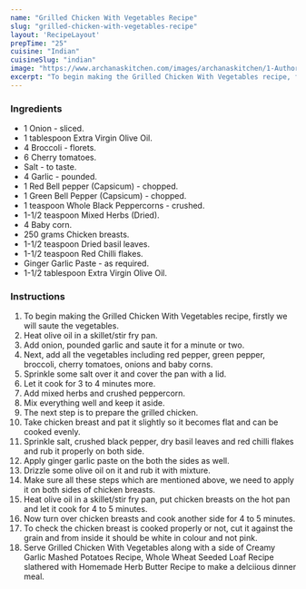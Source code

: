 ---
name: "Grilled Chicken With Vegetables Recipe"
slug: "grilled-chicken-with-vegetables-recipe"
layout: 'RecipeLayout'
prepTime: "25"
cuisine: "Indian"
cuisineSlug: "indian"
image: "https://www.archanaskitchen.com/images/archanaskitchen/1-Author/Pooja_Thakur/Grilled_Chicken_with_saute_vegetable.jpg"
excerpt: "To begin making the Grilled Chicken With Vegetables recipe, firstly we will saute the vegetables"
---

### Ingredients

- 1 Onion - sliced.
- 1 tablespoon Extra Virgin Olive Oil.
- 4 Broccoli - florets.
- 6 Cherry tomatoes.
- Salt - to taste.
- 4 Garlic - pounded.
- 1 Red Bell pepper (Capsicum) - chopped.
- 1 Green Bell Pepper (Capsicum) - chopped.
- 1 teaspoon Whole Black Peppercorns - crushed.
- 1-1/2 teaspoon Mixed Herbs (Dried).
- 4 Baby corn.
- 250 grams Chicken breasts.
- 1-1/2 teaspoon Dried basil leaves.
- 1-1/2 teaspoon Red Chilli flakes.
- Ginger Garlic Paste - as required.
- 1-1/2 tablespoon Extra Virgin Olive Oil.

### Instructions

1. To begin making the Grilled Chicken With Vegetables recipe, firstly we will saute the vegetables.
1. Heat olive oil in a skillet/stir fry pan.
1. Add onion, pounded garlic and saute it for a minute or two.
1. Next, add all the vegetables including red pepper, green pepper, broccoli, cherry tomatoes, onions and baby corns.
1. Sprinkle some salt over it and cover the pan with a lid.
1. Let it cook for 3 to 4 minutes more.
1. Add mixed herbs and crushed peppercorn.
1. Mix everything well and keep it aside.
1. The next step is to prepare the grilled chicken.
1. Take chicken breast and pat it slightly so it becomes flat and can be cooked evenly.
1. Sprinkle salt, crushed black pepper, dry basil leaves and red chilli flakes and rub it properly on both side.
1. Apply ginger garlic paste on the both the sides as well.
1. Drizzle some olive oil on it and rub it with mixture.
1. Make sure all these steps which are mentioned above, we need to apply it on both sides of chicken breasts.
1. Heat olive oil in a skillet/stir fry pan, put chicken breasts on the hot pan and let it cook for 4 to 5 minutes.
1. Now turn over chicken breasts and cook another side for 4 to 5 minutes.
1. To check the chicken breast is cooked properly or not, cut it against the grain and from inside it should be white in colour and not pink.
1. Serve Grilled Chicken With Vegetables along with a side of  Creamy Garlic Mashed Potatoes Recipe, Whole Wheat Seeded Loaf Recipe slathered with Homemade Herb Butter Recipe to make a delciious dinner meal.
